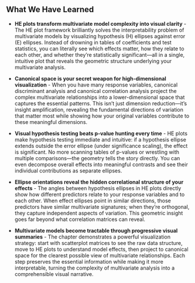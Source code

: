 ## What We Have Learned

* **HE plots transform multivariate model complexity into visual clarity** - The HE plot framework brilliantly solves the interpretability problem of multivariate models by visualizing hypothesis (H) ellipses against error (E) ellipses. Instead of drowning in tables of coefficients and test statistics, you can literally see which effects matter, how they relate to each other, and whether they're statistically significant—all in a single, intuitive plot that reveals the geometric structure underlying your multivariate analysis.

* **Canonical space is your secret weapon for high-dimensional visualization** - When you have many response variables, canonical discriminant analysis and canonical correlation analysis project the complex multivariate relationships into a lower-dimensional space that captures the essential patterns. This isn't just dimension reduction---it's insight amplification, revealing the fundamental directions of variation that matter most while showing how your original variables contribute to these meaningful dimensions.

* **Visual hypothesis testing beats p-value hunting every time** - HE plots make hypothesis testing immediate and intuitive: if a hypothesis ellipse extends outside the error ellipse (under significance scaling), the effect is significant. No more scanning tables of p-values or wrestling with multiple comparisons---the geometry tells the story directly. You can even decompose overall effects into meaningful contrasts and see their individual contributions as separate ellipses.

* **Ellipse orientations reveal the hidden correlational structure of your effects** - The angles between hypothesis ellipses in HE plots directly show how different predictors relate to your response variables and to each other. When effect ellipses point in similar directions, those predictors have similar multivariate signatures; when they're orthogonal, they capture independent aspects of variation. This geometric insight goes far beyond what correlation matrices can reveal.

* **Multivariate models become tractable through progressive visual summaries** - The chapter demonstrates a powerful visualization strategy: start with scatterplot matrices to see the raw data structure, move to HE plots to understand model effects, then project to canonical space for the clearest possible view of multivariate relationships. Each step preserves the essential information while making it more interpretable, turning the complexity of multivariate analysis into a comprehensible visual narrative.